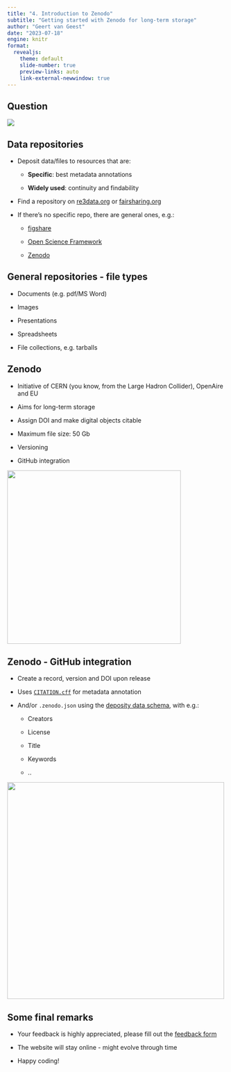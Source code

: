 ```yaml
---
title: "4. Introduction to Zenodo"
subtitle: "Getting started with Zenodo for long-term storage"
author: "Geert van Geest"
date: "2023-07-18"
engine: knitr
format:
  revealjs:
    theme: default
    slide-number: true
    preview-links: auto
    link-external-newwindow: true
---
```


## Question

![](../img/qr_vevox.svg)

## Data repositories

-   Deposit data/files to resources that are:

    -   **Specific**: best metadata annotations

    -   **Widely used**: continuity and findability

-   Find a repository on [re3data.org](https://www.re3data.org/) or [fairsharing.org](https://fairsharing.org/)

-   If there's no specific repo, there are general ones, e.g.:

    -   [figshare](http://figshare.com/)

    -   [Open Science Framework](http://osf.io/)

    -   [Zenodo](http://zenodo.org/)

## General repositories - file types

-   Documents (e.g. pdf/MS Word)

-   Images

-   Presentations

-   Spreadsheets

-   File collections, e.g. tarballs

## Zenodo

-   Initiative of CERN (you know, from the Large Hadron Collider), OpenAire and EU

-   Aims for long-term storage

-   Assign DOI and make digital objects citable

-   Maximum file size: 50 Gb

-   Versioning

-   GitHub integration

![](https://about.zenodo.org/static/img/logos/zenodo-gradient-round.svg){.absolute top="380" right="50" width="400"}

## Zenodo - GitHub integration

-   Create a record, version and DOI upon release

-   Uses [`CITATION.cff`](https://citation-file-format.github.io/) for metadata annotation

-   And/or `.zenodo.json` using the [deposity data schema](https://developers.zenodo.org/#deposit-metadata), with e.g.:

    -   Creators

    -   License

    -   Title

    -   Keywords

    -   ..

![](../img/zenodo_releases.png){.absolute top="340" right="50" width="500"}

## Some final remarks

- Your feedback is highly appreciated, please fill out the [feedback form](https://docs.google.com/forms/d/e/1FAIpQLSf_0RTzbDDMYLoB6sshSJ_uKtbTrC1xESEknfIexsdboh7lHA/viewform)

- The website will stay online - might evolve through time

- Happy coding!
